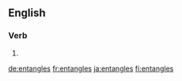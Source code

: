 ==English==

===Verb===
{{head|en}}

# {{en-third-person singular of|entangle}}

[[de:entangles]]
[[fr:entangles]]
[[ja:entangles]]
[[fi:entangles]]